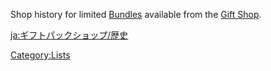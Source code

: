 {{CustomTabs
|tab1 = Overview
|tab2 = History
}}
Shop history for limited [[Bundle]]s available from the [[Gift Shop]].
{{Gift Shop History|all=1}}

[[Category:Lists]]

[[ja:ギフトパックショップ/歴史]]